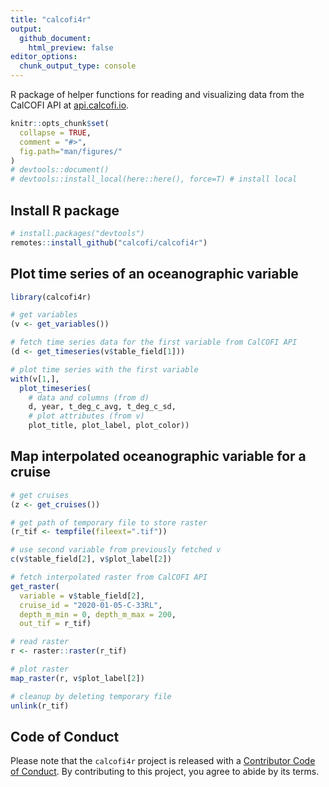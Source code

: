 ```yaml
---
title: "calcofi4r"
output:
  github_document:
    html_preview: false
editor_options: 
  chunk_output_type: console
---
```


R package of helper functions for reading and visualizing data from the CalCOFI API at [api.calcofi.io](https://api.calcofi.io).

```r
knitr::opts_chunk$set(
  collapse = TRUE,
  comment = "#>",
  fig.path="man/figures/"
)
# devtools::document()
# devtools::install_local(here::here(), force=T) # install local
```

## Install R package

```r
# install.packages("devtools")
remotes::install_github("calcofi/calcofi4r")
```

## Plot time series of an oceanographic variable

```r
library(calcofi4r)

# get variables
(v <- get_variables())

# fetch time series data for the first variable from CalCOFI API
(d <- get_timeseries(v$table_field[1]))

# plot time series with the first variable
with(v[1,],
  plot_timeseries(
    # data and columns (from d)
    d, year, t_deg_c_avg, t_deg_c_sd,
    # plot attributes (from v)
    plot_title, plot_label, plot_color))
```

## Map interpolated oceanographic variable for a cruise

```r
# get cruises
(z <- get_cruises())

# get path of temporary file to store raster
(r_tif <- tempfile(fileext=".tif"))

# use second variable from previously fetched v
c(v$table_field[2], v$plot_label[2])

# fetch interpolated raster from CalCOFI API
get_raster(
  variable = v$table_field[2],
  cruise_id = "2020-01-05-C-33RL",
  depth_m_min = 0, depth_m_max = 200,
  out_tif = r_tif)

# read raster
r <- raster::raster(r_tif)

# plot raster
map_raster(r, v$plot_label[2])
```

```r
# cleanup by deleting temporary file
unlink(r_tif)
```

## Code of Conduct

Please note that the `calcofi4r` project is released with a [Contributor Code of Conduct](https://calcofi.github.io/calcofi4r/CODE_OF_CONDUCT.html). By contributing to this project, you agree to abide by its terms.
